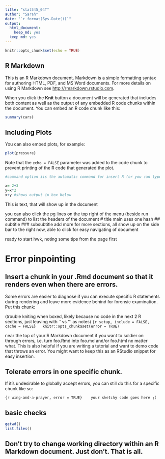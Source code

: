 ```yaml
---
title: "stat545_04T"
author: "Sarah"
date: "`r format(Sys.Date())`"
output:
  html_document: 
    keep_md: yes
  keep_md: yes
---
```


```r
knitr::opts_chunk$set(echo = TRUE)
```

## R Markdown

This is an R Markdown document. Markdown is a simple formatting syntax for authoring HTML, PDF, and MS Word documents. For more details on using R Markdown see <http://rmarkdown.rstudio.com>.

When you click the **Knit** button a document will be generated that includes both content as well as the output of any embedded R code chunks within the document. You can embed an R code chunk like this:

```r
summary(cars)
```

## Including Plots

You can also embed plots, for example:

```r
plot(pressure)
```

Note that the `echo = FALSE` parameter was added to the code chunk to prevent printing of the R code that generated the plot.

```r
#command option iis the automatic command for insert R (or you can type in all the '''{r})

x= 2+3
y=x*2
x+y #shows output in box below 
```

This is text, that will show up in the document 

you can also click the pg lines on the top right of the menu (beside run command) to list the headers of the document 
# title 
main uses one hash
## subtitle 
### subsubtitle 
add more for more sections, all show up on the side bar to the right now, able to click for easy navigating of document 



ready to start hwk, noting some tips from the page first 

# Error pinpointing

## Insert a chunk in your .Rmd document so that it renders even when there are errors. 
Some errors are easier to diagnose if you can execute specific R statements during rendering and leave more evidence behind for forensic examination. Put this chunk:

(trouble kniting when boxed, likely because no code in the next 2 R sections, just leaving with '' vs ''' as notes)
``{r setup, include = FALSE, cache = FALSE}  
knitr::opts_chunk$set(error = TRUE)  
``

near the top of your R Markdown document if you want to soldier on through errors, i.e. turn foo.Rmd into  foo.md and/or foo.html no matter what. This is also helpful if you are writing a tutorial and want to demo code that throws an error. You might want to keep this as an RStudio snippet for easy insertion.

## Tolerate errors in one specific chunk. 
If it’s undesirable to globally accept errors, you can still do this for a specific chunk like so:

``{r wing-and-a-prayer, error = TRUE}  
 your sketchy code goes here ;) 
``

## basic checks 

```r
getwd()
list.files()
```

## Don’t try to change working directory within an R Markdown document. Just don’t. That is all.




